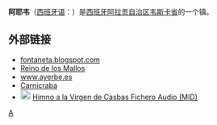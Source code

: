 {{Infobox Settlement
| name = 阿耶韦<br/>Ayerbe
| image_skyline = Palacio de Ayerbe.JPG
| imagesize = 250px
| image_caption = 
| image_flag = 
| image_shield = 
| pushpin_map = Spain
| pushpin_label_position = bottom
| subdivision_type = 国家
| subdivision_name = {{ESP}}
| subdivision_type1 = [[自治区|自治区]]
| subdivision_name1 = [[阿拉贡自治区|阿拉贡自治区]]
| subdivision_type2 = [[省|省]]
| subdivision_name2 =  [[韦斯卡省|韦斯卡省]]
| elevation_m = 582
| elevation_ft = 
| area_total_km2 = 63.89
| population_as_of = 2007年
| population_total = 1111
| population_density_km2 = auto
| timezone = 
| utc_offset = 
| timezone_DST = 
| utc_offset_DST = 
| latd = 42
| latm = 16
| lats =
| latNS = N 
| longd = 0
| longm = 41
| longs =
| longEW = E
| postal_code_type = 
| postal_code = 
| website = http://www.ayerbe.es
}}
'''阿耶韦'''（[[西班牙语|西班牙语]]：'''{{lang|es|Ayerbe}}'''）是[[西班牙|西班牙]][[阿拉贡自治区|阿拉贡自治区]][[韦斯卡省|韦斯卡省]]的一个镇。

==外部链接==
{{commonscat|Ayerbe}}
* [http://www.fontaneta.blogspot.com/ fontaneta.blogspot.com]
* [http://www.reinodelosmallos.com/ Reino de los Mallos]
* [http://www.ayerbe.es/ www.ayerbe.es]
* [https://web.archive.org/web/20071014202257/http://www.carnicraba.com/ Carnicraba]
* [[File:Speaker_Icon.svg|20px]] [https://web.archive.org/web/20071211003132/http://usuarios.lycos.es/juandayerbe/casbas.html Himno a la Virgen de Casbas Fichero Audio (MID) ]

{{Spain-geo-stub}}

[[Category:韦斯卡省市镇|A]]